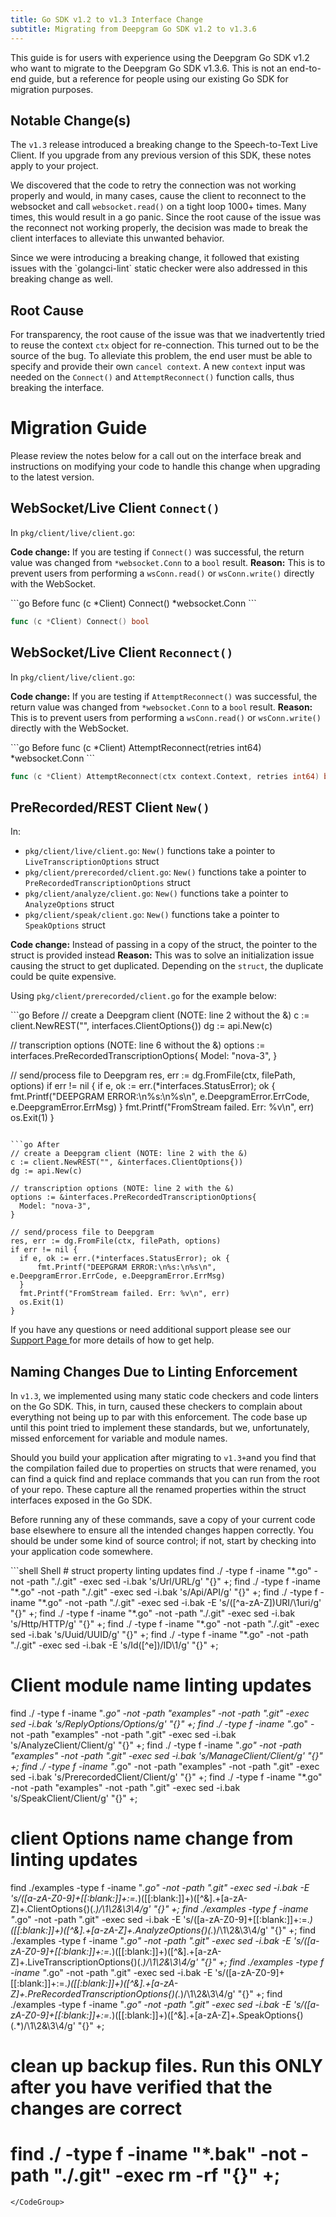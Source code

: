 ```yaml
---
title: Go SDK v1.2 to v1.3 Interface Change
subtitle: Migrating from Deepgram Go SDK v1.2 to v1.3.6
---
```



<Info>
  This guide is for users with experience using the Deepgram Go SDK v1.2 who want to migrate to the Deepgram Go SDK v1.3.6. This is not an end-to-end guide, but a reference for people using our existing Go SDK for migration purposes.
</Info>

## Notable Change(s)

The `v1.3` release introduced a breaking change to the Speech-to-Text Live Client. If you upgrade from any previous version of this SDK, these notes apply to your project.

We discovered that the code to retry the connection was not working properly and would, in many cases, cause the client to reconnect to the websocket and call `websocket.read()` on a tight loop 1000+ times. Many times, this would result in a go panic. Since the root cause of the issue was the reconnect not working properly, the decision was made to break the client interfaces to alleviate this unwanted behavior.

<Info>
  Since we were introducing a breaking change, it followed that existing issues with the `golangci-lint` static checker were also addressed in this breaking change as well.
</Info>

## Root Cause

For transparency, the root cause of the issue was that we inadvertently tried to reuse the context `ctx` object for re-connection. This turned out to be the source of the bug. To alleviate this problem, the end user must be able to specify and provide their own `cancel context`. A new `context` input was needed on the `Connect()` and `AttemptReconnect()` function calls, thus breaking the interface.

# Migration Guide

Please review the notes below for a call out on the interface break and instructions on modifying your code to handle this change when upgrading to the latest version.

## WebSocket/Live Client `Connect()`

In `pkg/client/live/client.go`:

**Code change:** If you are testing if `Connect()` was successful, the return value was changed from `*websocket.Conn` to a `bool` result. **Reason:** This is to prevent users from performing a `wsConn.read()` or `wsConn.write()` directly with the WebSocket.

<CodeGroup>
  ```go Before
  func (c *Client) Connect() *websocket.Conn
  ```

  ```go After
  func (c *Client) Connect() bool
  ```
</CodeGroup>

## WebSocket/Live Client `Reconnect()`

In `pkg/client/live/client.go`:

**Code change:** If you are testing if `AttemptReconnect()` was successful, the return value was changed from `*websocket.Conn` to a `bool` result. **Reason:** This is to prevent users from performing a `wsConn.read()` or `wsConn.write()` directly with the WebSocket.

<CodeGroup>
  ```go Before
  func (c *Client) AttemptReconnect(retries int64) *websocket.Conn
  ```

  ```go After
  func (c *Client) AttemptReconnect(ctx context.Context, retries int64) bool
  ```
</CodeGroup>

## PreRecorded/REST Client `New()`

In:

* `pkg/client/live/client.go`: `New()` functions take a pointer to `LiveTranscriptionOptions` struct
* `pkg/client/prerecorded/client.go`: `New()` functions take a pointer to `PreRecordedTranscriptionOptions` struct
* `pkg/client/analyze/client.go`: `New()` functions take a pointer to `AnalyzeOptions` struct
* `pkg/client/speak/client.go`: `New()` functions take a pointer to `SpeakOptions` struct

**Code change:** Instead of passing in a copy of the struct, the pointer to the struct is provided instead **Reason:** This was to solve an initialization issue causing the struct to get duplicated. Depending on the `struct`, the duplicate could be quite expensive.

Using `pkg/client/prerecorded/client.go` for the example below:

<CodeGroup>
  ```go Before
  // create a Deepgram client (NOTE: line 2 without the &)
  c := client.NewREST("", interfaces.ClientOptions{))
  dg := api.New(c)
                                                    
  // transcription options (NOTE: line 6 without the &)
  options := interfaces.PreRecordedTranscriptionOptions{
  	Model: "nova-3",
  }
                                                    
  // send/process file to Deepgram
  res, err := dg.FromFile(ctx, filePath, options)
  if err != nil {
  	if e, ok := err.(*interfaces.StatusError); ok {
  		fmt.Printf("DEEPGRAM ERROR:\n%s:\n%s\n", e.DeepgramError.ErrCode, e.DeepgramError.ErrMsg)
  	}
  	fmt.Printf("FromStream failed. Err: %v\n", err)
  	os.Exit(1)
  }
  ```

  ```go After
  // create a Deepgram client (NOTE: line 2 with the &)
  c := client.NewREST("", &interfaces.ClientOptions{))
  dg := api.New(c)
                                                    
  // transcription options (NOTE: line 2 with the &)
  options := &interfaces.PreRecordedTranscriptionOptions{
  	Model: "nova-3",
  }
                                                    
  // send/process file to Deepgram
  res, err := dg.FromFile(ctx, filePath, options)
  if err != nil {
  	if e, ok := err.(*interfaces.StatusError); ok {
  		fmt.Printf("DEEPGRAM ERROR:\n%s:\n%s\n", e.DeepgramError.ErrCode, e.DeepgramError.ErrMsg)
  	}
  	fmt.Printf("FromStream failed. Err: %v\n", err)
  	os.Exit(1)
  }
  ```
</CodeGroup>

If you have any questions or need additional support please see our [Support Page ](/docs/support)for more details of how to get help.

## Naming Changes Due to Linting Enforcement

In `v1.3`, we implemented using many static code checkers and code linters on the Go SDK. This, in turn, caused these checkers to complain about everything not being up to par with this enforcement. The code base up until this point tried to implement these standards, but we, unfortunately, missed enforcement for variable and module names.

Should you build your application after migrating to `v1.3+`and you find that the compilation failed due to properties on structs that were renamed, you can find a quick find and replace commands that you can run from the root of your repo. These capture all the renamed properties within the struct interfaces exposed in the Go SDK.

Before running any of these commands, save a copy of your current code base elsewhere to ensure all the intended changes happen correctly. You should be under some kind of source control; if not, start by checking into your application code somewhere.

<CodeGroup>
  ```shell Shell
  # struct property linting updates
  find ./ -type f -iname "*.go" -not -path "./.git" -exec sed -i.bak 's/Url/URL/g' "{}" +;
  find ./ -type f -iname "*.go" -not -path "./.git" -exec sed -i.bak 's/Api/API/g' "{}" +;
  find ./ -type f -iname "*.go" -not -path "./.git" -exec sed -i.bak -E 's/([^a-zA-Z])URI/\1uri/g' "{}" +;
  find ./ -type f -iname "*.go" -not -path "./.git" -exec sed -i.bak 's/Http/HTTP/g' "{}" +;
  find ./ -type f -iname "*.go" -not -path "./.git" -exec sed -i.bak 's/Uuid/UUID/g' "{}" +;
  find ./ -type f -iname "*.go" -not -path "./.git" -exec sed -i.bak -E 's/Id([^e])/ID\1/g' "{}" +;

  # Client module name linting updates
  find ./ -type f -iname "*.go" -not -path "examples" -not -path ".git" -exec sed -i.bak 's/ReplyOptions/Options/g' "{}" +;
  find ./ -type f -iname "*.go" -not -path "examples" -not -path ".git" -exec sed -i.bak 's/AnalyzeClient/Client/g' "{}" +;
  find ./ -type f -iname "*.go" -not -path "examples" -not -path ".git" -exec sed -i.bak 's/ManageClient/Client/g' "{}" +;
  find ./ -type f -iname "*.go" -not -path "examples" -not -path ".git" -exec sed -i.bak 's/PrerecordedClient/Client/g' "{}" +;
  find ./ -type f -iname "*.go" -not -path "examples" -not -path ".git" -exec sed -i.bak 's/SpeakClient/Client/g' "{}" +;

  # client Options name change from linting updates
  find ./examples -type f -iname "*.go" -not -path ".git" -exec sed -i.bak -E 's/([a-zA-Z0-9]+[[:blank:]]+:=.*)([[:blank:]]+)([^\&].+[a-zA-Z]+\.ClientOptions\{)(.*)/\1\2\&\3\4/g' "{}" +;
  find ./examples -type f -iname "*.go" -not -path ".git" -exec sed -i.bak -E 's/([a-zA-Z0-9]+[[:blank:]]+:=.*)([[:blank:]]+)([^\&].+[a-zA-Z]+\.AnalyzeOptions\{)(.*)/\1\2\&\3\4/g' "{}" +;
  find ./examples -type f -iname "*.go" -not -path ".git" -exec sed -i.bak -E 's/([a-zA-Z0-9]+[[:blank:]]+:=.*)([[:blank:]]+)([^\&].+[a-zA-Z]+\.LiveTranscriptionOptions\{)(.*)/\1\2\&\3\4/g' "{}" +;
  find ./examples -type f -iname "*.go" -not -path ".git" -exec sed -i.bak -E 's/([a-zA-Z0-9]+[[:blank:]]+:=.*)([[:blank:]]+)([^\&].+[a-zA-Z]+\.PreRecordedTranscriptionOptions\{)(.*)/\1\2\&\3\4/g' "{}" +;
  find ./examples -type f -iname "*.go" -not -path ".git" -exec sed -i.bak -E 's/([a-zA-Z0-9]+[[:blank:]]+:=.*)([[:blank:]]+)([^\&].+[a-zA-Z]+\.SpeakOptions\{)(.*)/\1\2\&\3\4/g' "{}" +;

  # clean up backup files. Run this ONLY after you have verified that the changes are correct
  # find ./ -type f -iname "*.bak" -not -path "./.git" -exec rm -rf "{}" +;
  ```
</CodeGroup>

